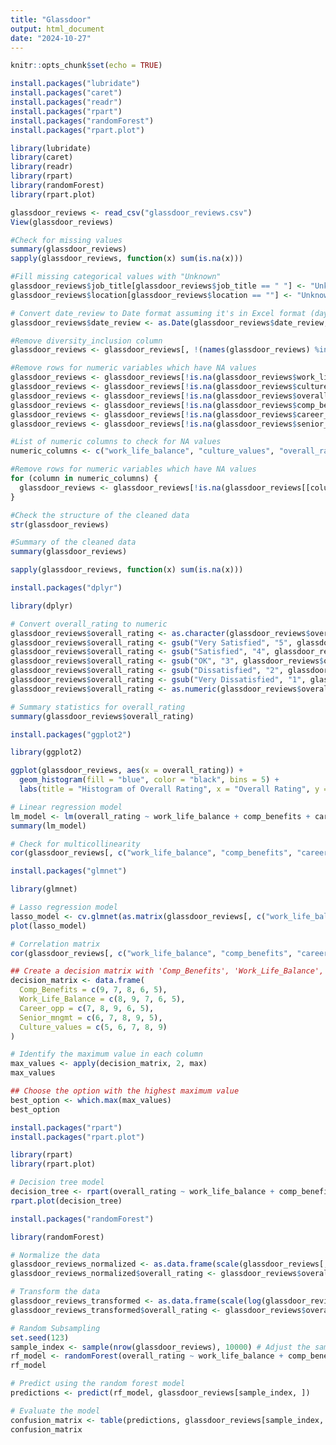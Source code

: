 ```yaml
---
title: "Glassdoor"
output: html_document
date: "2024-10-27"
---
```


```r
knitr::opts_chunk$set(echo = TRUE)
```

```R
install.packages("lubridate")
install.packages("caret")
install.packages("readr")
install.packages("rpart")
install.packages("randomForest")
install.packages("rpart.plot")
```

```R
library(lubridate)
library(caret)
library(readr)
library(rpart)
library(randomForest)
library(rpart.plot)
```

```R
glassdoor_reviews <- read_csv("glassdoor_reviews.csv")
View(glassdoor_reviews)
```
```R
#Check for missing values
summary(glassdoor_reviews)
sapply(glassdoor_reviews, function(x) sum(is.na(x)))
```


```R
#Fill missing categorical values with "Unknown"
glassdoor_reviews$job_title[glassdoor_reviews$job_title == " "] <- "Unknown"
glassdoor_reviews$location[glassdoor_reviews$location == ""] <- "Unknown"
```


```R
# Convert date_review to Date format assuming it's in Excel format (days since 1900)
glassdoor_reviews$date_review <- as.Date(glassdoor_reviews$date_review, origin = "1899-12-30")
```





```R
#Remove diversity_inclusion column
glassdoor_reviews <- glassdoor_reviews[, !(names(glassdoor_reviews) %in% c("diversity_inclusion"))]
```



```R
#Remove rows for numeric variables which have NA values
glassdoor_reviews <- glassdoor_reviews[!is.na(glassdoor_reviews$work_life_balance),]
glassdoor_reviews <- glassdoor_reviews[!is.na(glassdoor_reviews$culture_values),]
glassdoor_reviews <- glassdoor_reviews[!is.na(glassdoor_reviews$overall_rating),]
glassdoor_reviews <- glassdoor_reviews[!is.na(glassdoor_reviews$comp_benefits),]
glassdoor_reviews <- glassdoor_reviews[!is.na(glassdoor_reviews$career_opp),]
glassdoor_reviews <- glassdoor_reviews[!is.na(glassdoor_reviews$senior_mgmt),]
```


```R
#List of numeric columns to check for NA values
numeric_columns <- c("work_life_balance", "culture_values", "overall_rating")
```

```R
#Remove rows for numeric variables which have NA values
for (column in numeric_columns) {
  glassdoor_reviews <- glassdoor_reviews[!is.na(glassdoor_reviews[[column]]),]
}
```

```R
#Check the structure of the cleaned data
str(glassdoor_reviews)
```


```R
#Summary of the cleaned data
summary(glassdoor_reviews)
```
```R
sapply(glassdoor_reviews, function(x) sum(is.na(x)))
```
```r
install.packages("dplyr")
```
```r
library(dplyr)
```
```r
# Convert overall_rating to numeric
glassdoor_reviews$overall_rating <- as.character(glassdoor_reviews$overall_rating)
glassdoor_reviews$overall_rating <- gsub("Very Satisfied", "5", glassdoor_reviews$overall_rating)
glassdoor_reviews$overall_rating <- gsub("Satisfied", "4", glassdoor_reviews$overall_rating)
glassdoor_reviews$overall_rating <- gsub("OK", "3", glassdoor_reviews$overall_rating)
glassdoor_reviews$overall_rating <- gsub("Dissatisfied", "2", glassdoor_reviews$overall_rating)
glassdoor_reviews$overall_rating <- gsub("Very Dissatisfied", "1", glassdoor_reviews$overall_rating)
glassdoor_reviews$overall_rating <- as.numeric(glassdoor_reviews$overall_rating)
```


```r
# Summary statistics for overall_rating
summary(glassdoor_reviews$overall_rating)
```

```r
install.packages("ggplot2")
```
```r
library(ggplot2)
```

```r
ggplot(glassdoor_reviews, aes(x = overall_rating)) +
  geom_histogram(fill = "blue", color = "black", bins = 5) +
  labs(title = "Histogram of Overall Rating", x = "Overall Rating", y = "Frequency")
```
```r
# Linear regression model
lm_model <- lm(overall_rating ~ work_life_balance + comp_benefits + career_opp + senior_mgmt + culture_values, data = glassdoor_reviews)
summary(lm_model)
```
```r
# Check for multicollinearity
cor(glassdoor_reviews[, c("work_life_balance", "comp_benefits", "career_opp", "senior_mgmt", "culture_values")])
```
```r
install.packages("glmnet")
```
```r
library(glmnet)
```



```r
# Lasso regression model
lasso_model <- cv.glmnet(as.matrix(glassdoor_reviews[, c("work_life_balance", "comp_benefits", "career_opp", "senior_mgmt", "culture_values")]), glassdoor_reviews$overall_rating, alpha = 1)
plot(lasso_model)
```
```r
# Correlation matrix
cor(glassdoor_reviews[, c("work_life_balance", "comp_benefits", "career_opp", "senior_mgmt", "culture_values")])
```
```r
## Create a decision matrix with 'Comp_Benefits', 'Work_Life_Balance', 'Career_opp', 'Senior_mngmt' and 'Culture_values' as criteria
decision_matrix <- data.frame(
  Comp_Benefits = c(9, 7, 8, 6, 5),
  Work_Life_Balance = c(8, 9, 7, 6, 5),
  Career_opp = c(7, 8, 9, 6, 5),
  Senior_mngmt = c(6, 7, 8, 9, 5),
  Culture_values = c(5, 6, 7, 8, 9)
)
```


```r
# Identify the maximum value in each column
max_values <- apply(decision_matrix, 2, max)
max_values
```
```r
## Choose the option with the highest maximum value
best_option <- which.max(max_values)
best_option
```

```r
install.packages("rpart")
install.packages("rpart.plot")
```
```r
library(rpart)
library(rpart.plot)
```

```r
# Decision tree model
decision_tree <- rpart(overall_rating ~ work_life_balance + comp_benefits + career_opp + senior_mgmt + culture_values, data = glassdoor_reviews, method = "anova")
rpart.plot(decision_tree)
```
```r
install.packages("randomForest")
```
```r
library(randomForest)
```
```r
# Normalize the data
glassdoor_reviews_normalized <- as.data.frame(scale(glassdoor_reviews[, c("work_life_balance", "comp_benefits", "career_opp", "senior_mgmt", "culture_values")]))
glassdoor_reviews_normalized$overall_rating <- glassdoor_reviews$overall_rating
```

```r
# Transform the data
glassdoor_reviews_transformed <- as.data.frame(scale(log(glassdoor_reviews[, c("work_life_balance", "comp_benefits", "career_opp", "senior_mgmt", "culture_values")]+1)))
glassdoor_reviews_transformed$overall_rating <- glassdoor_reviews$overall_rating
```


```r
# Random Subsampling
set.seed(123)
sample_index <- sample(nrow(glassdoor_reviews), 10000) # Adjust the sample size as needed
rf_model <- randomForest(overall_rating ~ work_life_balance + comp_benefits + career_opp + senior_mgmt + culture_values, data = glassdoor_reviews[sample_index, ])
rf_model
```

```r
# Predict using the random forest model
predictions <- predict(rf_model, glassdoor_reviews[sample_index, ])
```

```r
# Evaluate the model
confusion_matrix <- table(predictions, glassdoor_reviews[sample_index, ]$overall_rating)
confusion_matrix
```





